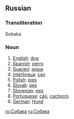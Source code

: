 ==Russian==
===Transliteration===
Sobaka
===Noun===
# [[English]]: [[dog]]
# [[Spanish]]: [[perro]]
# [[Guarani]]: [[jagua]]
# [[Interlingua]]: [[can]]
# [[Polish]]: [[pies]]
# [[Slovak]]: [[pes]]
# [[Slovenian]]: [[pes]]
# [[Portuguese]]: [[cão]], [[cachorro]]
# [[German]]: [[Hund]]

[[ro:Собака]]
[[ru:Собака]]